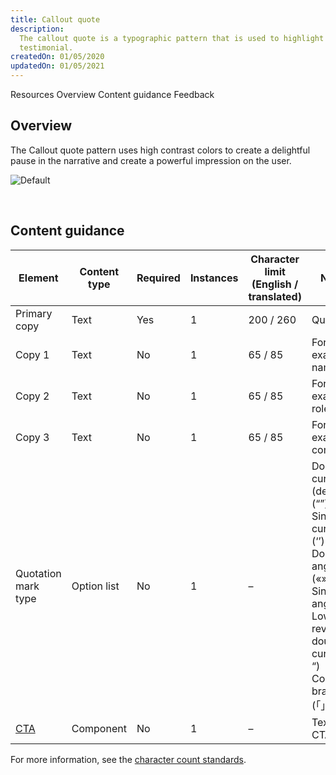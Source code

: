 ```yaml
---
title: Callout quote
description:
  The callout quote is a typographic pattern that is used to highlight an impactful client statement or user
  testimonial.
createdOn: 01/05/2020
updatedOn: 01/05/2021
---
```



<ComponentDescription name="Callout quote" type="layout" />

<AnchorLinks>

<AnchorLink>Resources</AnchorLink>
<AnchorLink>Overview</AnchorLink>
<AnchorLink>Content guidance</AnchorLink>
<AnchorLink>Feedback</AnchorLink>

</AnchorLinks>

<ResourceLinks name="Callout quote" type="layout" />

## Overview

The Callout quote pattern uses high contrast colors to create a delightful pause in the narrative and create a powerful
impression on the user.

![Default](../../images/pattern/callout-quote/callout-quote.jpg)

<br />

## Content guidance

| Element                                                          | Content type | Required | Instances | Character limit <br/>(English / translated) | Notes                                                                                                                                                                  |
| ---------------------------------------------------------------- | ------------ | -------- | --------- | ------------------------------------------- | ---------------------------------------------------------------------------------------------------------------------------------------------------------------------- |
| Primary copy                                                     | Text         | Yes      | 1         | 200 / 260                                   | Quote.                                                                                                                                                                 |
| Copy 1                                                           | Text         | No       | 1         | 65 / 85                                     | For example, name.                                                                                                                                                     |
| Copy 2                                                           | Text         | No       | 1         | 65 / 85                                     | For example, role.                                                                                                                                                     |
| Copy 3                                                           | Text         | No       | 1         | 65 / 85                                     | For example, company.                                                                                                                                                  |
| Quotation mark type                                              | Option list  | No       | 1         | –                                           | Double curved (default) (“”) <br/>Single curved (‘’) <br/>Double angle («») <br/>Single angle (‹›)<br/>Low high reversed double curved („ “)<br/>Corner bracket (「」) |
| [CTA](https://www.ibm.com/standards/carbon/components/cta/#text) | Component    | No       | 1         | –                                           | Text style CTA only.                                                                                                                                                   |

For more information, see the [character count standards](https://www.ibm.com/standards/carbon/guidelines/content#character-count-standards).

<ComponentFooter name="Callout quote" type="layout" />
